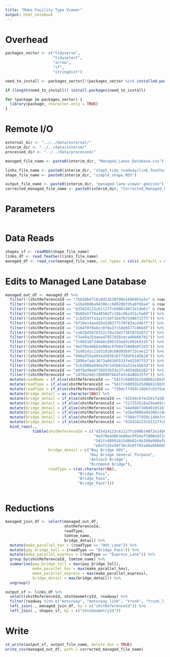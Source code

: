```yaml
---
title: "Make Facility Type Viewer"
output: html_notebook
---
```



# Overhead
```r
packages_vector <- c("tidyverse",
                     "tidyselect",
                     "arrow",
                     "sf",
                     "stringdist")

need_to_install <- packages_vector[!(packages_vector %in% installed.packages()[,"Package"])]

if (length(need_to_install)) install.packages(need_to_install)

for (package in packages_vector) {
  library(package, character.only = TRUE)
}

```

# Remote I/O
```r
external_dir <- "../../data/external/"
interim_dir <- "../../data/interim/"
processed_dir <- "../../data/processed/" 

managed_file_name <- paste0(interim_dir, "Managed_Lanes_Database.csv")

links_file_name <- paste0(interim_dir, "step5_tidy_roadway/link.feather")
shape_file_name <- paste0(interim_dir, "simple_shape.RDS")

output_file_name <- paste0(interim_dir, "managed-lane-viewer.geojson")
corrected_managed_file_name <- paste0(interim_dir, "Corrected_Managed_Lanes_Database.csv")
```

# Parameters
```r

```


# Data Reads
```r
shapes_sf <- readRDS(shape_file_name)
links_df <- read_feather(links_file_name)
managed_df <- read_csv(managed_file_name, col_types = cols(.default = col_character()))
```

# Edits to Managed Lane Database
```r
managed_out_df <- managed_df %>%
  filter(!(shstReferenceId == "7bb59b6716c8d22b38f90e1696461e5e" & roadType == "HOV_Lane")) %>%
  filter(!(shstReferenceId == "a1be9886a94386cc8d028bfd5a076ba4" & roadType == "HOV_Lane")) %>%
  filter(!(shstReferenceId == "d35424123c61127fcb906140f2e14b61" & roadType == "HOV_Lane")) %>%
  filter(!(shstReferenceId == "9b89a5f78a4058d7c24bc96a351c5e60")) %>%
  filter(!(shstReferenceId == "1cbd597fa3a1fc54f1b4fb75986723f5")) %>%
  filter(!(shstReferenceId == "bf39e14aed29a2d0277570f83acd46ff")) %>%
  filter(!(shstReferenceId == "3164f8f9abcc0f0a37c58e0577c86bdf")) %>%
  filter(!(shstReferenceId == "ce62845676152cf9a24d1736f87d1872")) %>%
  filter(!(shstReferenceId == "f3ae9a25daead7857d58cecad6b66791")) %>%
  filter(!(shstReferenceId == "7c9b616f34bb6c8961d3ad3c092e91a5")) %>%
  filter(!(shstReferenceId == "4e570e4d6b3e00ac9fb9af5808e8f2d3")) %>%
  filter(!(shstReferenceId == "31d8141c11d31010cb8d85b9f33cee12")) %>%
  filter(!(shstReferenceId == "098a555a49342b0361bf73d4fb145628")) %>%
  filter(!(shstReferenceId == "2896efadc3673a041b5533fed1597f53")) %>%
  filter(!(shstReferenceId == "5cb208be89de29c545b615a215e3b03d")) %>%
  filter(!(shstReferenceId == "e0f8a9be8f36933b93e37c4034dbb282")) %>%
  filter(!(shstReferenceId == "14f8d24d1190890fbbdfe5c0a8bb35fe")) %>%
  mutate(roadName = if_else(shstReferenceId == "541fc68091b15d8682c6b398e990af64", "Antioch Bridge", roadName)) %>%
  mutate(roadType = if_else(shstReferenceId == "541fc68091b15d8682c6b398e990af64", "Bridge_Pass", roadType)) %>%
  mutate(roadType = if_else(shstReferenceId == "f30dcff458c14bb7c63f6a6b7ecf4fb6", as.character(NA), roadType)) %>%
  mutate(bridge_detail = as.character(NA)) %>%
  mutate(bridge_detail = if_else(shstReferenceId == "42540cb7ed261fa5074bc659ba8caee2", "Benicia HOV", bridge_detail)) %>%
  mutate(bridge_detail = if_else(shstReferenceId == "217253518a29aa69c40a4114d557d24d", "Benicia General Purpose", bridge_detail)) %>%
  mutate(bridge_detail = if_else(shstReferenceId == "44e88bf3d040195167b31388d839122e", "Benicia Fastrak", bridge_detail)) %>%
  mutate(bridge_detail = if_else(shstReferenceId == "a1be9886a94386cc8d028bfd5a076ba4", "Bay Bridge HOV", bridge_detail)) %>%
  mutate(bridge_detail = if_else(shstReferenceId == "f30dcff458c14bb7c63f6a6b7ecf4fb6", "Bay Bridge HOV", bridge_detail)) %>%
  mutate(bridge_detail = if_else(shstReferenceId == "d35424123c61127fcb906140f2e14b61", "Bay Bridge HOV", bridge_detail)) %>%
  bind_rows(., 
            tibble(shstReferenceId = c("d35424123c61127fcb906140f2e14b61",
                                       "4e570e4d6b3e00ac9fb9af5808e8f2d3",
                                       "541fc68091b15d8682c6b398e990af64",
                                       "e8a712ba58f30c910ff65a46eb6b605e"),
                   bridge_detail = c("Bay Bridge HOV",
                                     "Bay Bridge General Purpose",
                                     "Antioch Bridge",
                                     "Richmond Bridge"),
                   roadType = c(as.character(NA),
                                "Bridge_Pass",
                                "Bridge_Pass",
                                "Bridge_Pass")))
  
```


# Reductions 
```r
managed_join_df <- select(managed_out_df, 
                          shstReferenceId, 
                          roadType, 
                          tomtom_name,
                          bridge_detail) %>%
  mutate(make_parallel_hov = (roadType == "HOV_Lane")) %>%
  mutate(pay_bridge_toll = (roadType == "Bridge_Pass")) %>%
  mutate(make_parallel_express = (roadType == "Express_Lane")) %>%
  group_by(shstReferenceId, tomtom_name) %>%
  summarise(pay_bridge_toll = max(pay_bridge_toll),
            make_parallel_hov = max(make_parallel_hov),
            make_parallel_express = max(make_parallel_express),
            bridge_detail = max(bridge_detail)) %>%
  ungroup()

output_sf <- links_df %>%
  select(shstReferenceId, shstGeometryId, roadway) %>%
  filter(roadway %in% c("motorway", "motorway_link", "trunk", "trunk_link")) %>% 
  left_join(., managed_join_df, by = c("shstReferenceId")) %>%
  left_join(., shapes_sf, by = c("shstGeometryId"))

```

# Write
```r
st_write(output_sf, output_file_name, delete_dsn = TRUE)
write_csv(managed_out_df, path = corrected_managed_file_name)
```


